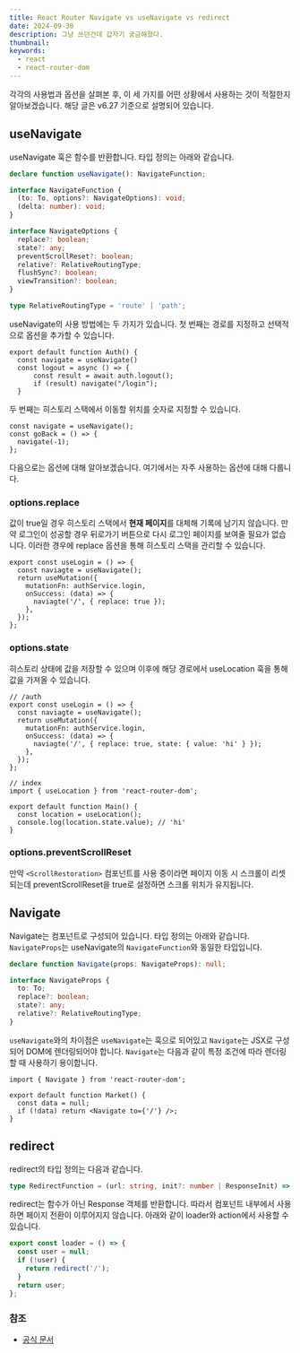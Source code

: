 ```yaml
---
title: React Router Navigate vs useNavigate vs redirect
date: 2024-09-30
description: 그냥 쓰던건데 갑자기 궁금해졌다.
thumbnail:
keywords:
  - react
  - react-router-dom
---
```


각각의 사용법과 옵션을 살펴본 후, 이 세 가지를 어떤 상황에서 사용하는 것이 적절한지 알아보겠습니다. 해당 글은 v6.27 기준으로 설명되어 있습니다.

## useNavigate

useNavigate 훅은 함수를 반환합니다.
타입 정의는 아래와 같습니다.

```ts
declare function useNavigate(): NavigateFunction;

interface NavigateFunction {
  (to: To, options?: NavigateOptions): void;
  (delta: number): void;
}

interface NavigateOptions {
  replace?: boolean;
  state?: any;
  preventScrollReset?: boolean;
  relative?: RelativeRoutingType;
  flushSync?: boolean;
  viewTransition?: boolean;
}

type RelativeRoutingType = 'route' | 'path';
```

useNavigate의 사용 방법에는 두 가지가 있습니다. 첫 번째는 경로를 지정하고 선택적으로 옵션을 추가할 수 있습니다.

```tsx
export default function Auth() {
  const navigate = useNavigate()
  const logout = async () => {
      const result = await auth.logout();
      if (result) navigate("/login");
  }
```

두 번째는 히스토리 스택에서 이동할 위치를 숫자로 지정할 수 있습니다.

```tsx
const navigate = useNavigate();
const goBack = () => {
  navigate(-1);
};
```

다음으로는 옵션에 대해 알아보겠습니다. 여기에서는 자주 사용하는 옵션에 대해 다룹니다.

### options.replace

값이 true일 경우 히스토리 스택에서 **현재 페이지**를 대체해 기록에 남기지 않습니다.
만약 로그인이 성공할 경우 뒤로가기 버튼으로 다시 로그인 페이지를 보여줄 필요가 없습니다. 이러한 경우에 replace 옵션을 통해 히스토리 스택을 관리할 수 있습니다.

```tsx
export const useLogin = () => {
  const naviagte = useNavigate();
  return useMutation({
    mutationFn: authService.login,
    onSuccess: (data) => {
      naviagte('/', { replace: true });
    },
  });
};
```

### options.state

히스토리 상태에 값을 저장할 수 있으며 이후에 해당 경로에서 useLocation 훅을 통해 값을 가져올 수 있습니다.

```tsx
// /auth
export const useLogin = () => {
  const naviagte = useNavigate();
  return useMutation({
    mutationFn: authService.login,
    onSuccess: (data) => {
      naviagte('/', { replace: true, state: { value: 'hi' } });
    },
  });
};

// index
import { useLocation } from 'react-router-dom';

export default function Main() {
  const location = useLocation();
  console.log(location.state.value); // 'hi'
}
```

### options.preventScrollReset

만약 `<ScrollRestoration>` 컴포넌트를 사용 중이라면 페이지 이동 시 스크롤이 리셋되는데 preventScrollReset을 true로 설정하면 스크롤 위치가 유지됩니다.

## Navigate

Navigate는 컴포넌트로 구성되어 있습니다.
타입 정의는 아래와 같습니다. `NavigateProps`는 useNavigate의 `NavigateFunction`와 동일한 타입입니다.

```ts
declare function Navigate(props: NavigateProps): null;

interface NavigateProps {
  to: To;
  replace?: boolean;
  state?: any;
  relative?: RelativeRoutingType;
}
```

`useNavigate`와의 차이점은 `useNavigate`는 훅으로 되어있고 `Navigate`는 JSX로 구성되어 DOM에 렌더링되어야 합니다.
`Navigate`는 다음과 같이 특정 조건에 따라 렌더링할 때 사용하기 용이합니다.

```tsx
import { Navigate } from 'react-router-dom';

export default function Market() {
  const data = null;
  if (!data) return <Navigate to={'/'} />;
}
```

## redirect

redirect의 타입 정의는 다음과 같습니다.

```ts
type RedirectFunction = (url: string, init?: number | ResponseInit) => Response;
```

redirect는 함수가 아닌 Response 객체를 반환합니다. 따라서 컴포넌트 내부에서 사용하면 페이지 전환이 이루어지지 않습니다.
아래와 같이 loader와 action에서 사용할 수 있습니다.

```ts
export const loader = () => {
  const user = null;
  if (!user) {
    return redirect('/');
  }
  return user;
};
```

### 참조

- [공식 문서](https://reactrouter.com/en/main/hooks/use-navigate#usenavigate)

